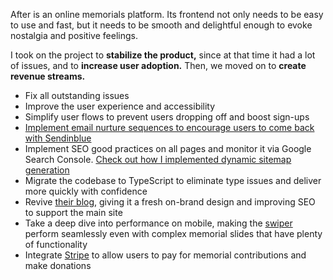 After is an online memorials platform. Its frontend not only needs to be easy to use and fast,
but it needs to be smooth and delightful enough to evoke nostalgia and positive feelings.

I took on the project to **stabilize the product,** since at that time it had a lot of issues, and
to **increase user adoption.** Then, we moved on to **create revenue streams.**

- Fix all outstanding issues
- Improve the user experience and accessibility
- Simplify user flows to prevent users dropping off and boost sign-ups
- [Implement email nurture sequences to encourage users to come back with Sendinblue](/blog/how-to-set-up-sendinblue-tracker-in-react-typescript-app)
- Implement SEO good practices on all pages and monitor it via Google Search Console. [Check out how I implemented dynamic sitemap generation](/blog/how-to-make-dynamic-large-sitemaps-with-next-js-and-next-sitemap)
- Migrate the codebase to TypeScript to eliminate type issues and deliver more quickly with confidence
- Revive [their blog](https://blog.after.io/), giving it a fresh on-brand design and improving SEO to support the main site
- Take a deep dive into performance on mobile, making the [swiper](https://swiperjs.com/react) perform seamlessly even with complex memorial slides that have plenty of functionality
- Integrate [Stripe](https://stripe.com/) to allow users to pay for memorial contributions and make donations
